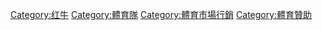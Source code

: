 [[Category:红牛|Category:红牛]]
[[Category:體育隊|Category:體育隊]]
[[Category:體育市場行銷|Category:體育市場行銷]]
[[Category:體育贊助|Category:體育贊助]]